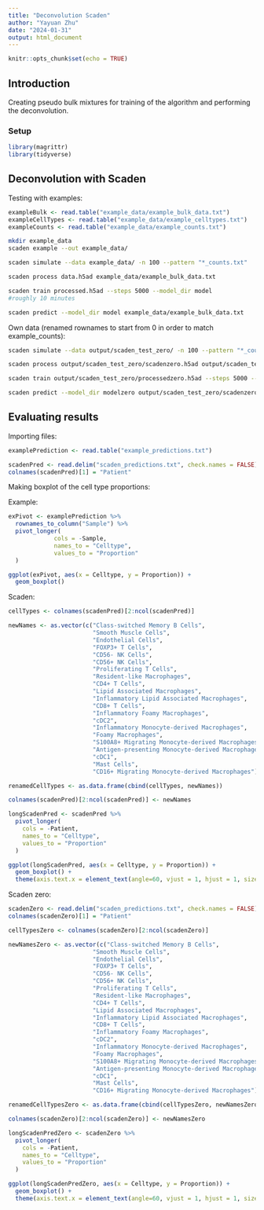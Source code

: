 ```yaml
---
title: "Deconvolution Scaden"
author: "Yayuan Zhu"
date: "2024-01-31"
output: html_document
---
```


```r
knitr::opts_chunk$set(echo = TRUE)
```

## Introduction

Creating pseudo bulk mixtures for training of the algorithm and performing the deconvolution.

### Setup

```r
library(magrittr)
library(tidyverse)
```

## Deconvolution with Scaden

Testing with examples:

```r
exampleBulk <- read.table("example_data/example_bulk_data.txt")
exampleCellTypes <- read.table("example_data/example_celltypes.txt")
exampleCounts <- read.table("example_data/example_counts.txt")
```

```bash
mkdir example_data
scaden example --out example_data/
```

```bash
scaden simulate --data example_data/ -n 100 --pattern "*_counts.txt"
```

```bash
scaden process data.h5ad example_data/example_bulk_data.txt
```

```bash
scaden train processed.h5ad --steps 5000 --model_dir model
#roughly 10 minutes
```

```bash
scaden predict --model_dir model example_data/example_bulk_data.txt
```

Own data (renamed rownames to start from 0 in order to match example_counts):

```bash
scaden simulate --data output/scaden_test_zero/ -n 100 --pattern "*_counts.txt" --out output/scaden_test_zero
```

```bash
scaden process output/scaden_test_zero/scadenzero.h5ad output/scaden_test_zero/scadenzero_bulk_data.txt --processed_path output/scaden_test_zero/processedzero.h5ad
```

```bash
scaden train output/scaden_test_zero/processedzero.h5ad --steps 5000 --model_dir modelzero
```

```bash
scaden predict --model_dir modelzero output/scaden_test_zero/scadenzero_bulk_data.txt
```

## Evaluating results

Importing files:

```r
examplePrediction <- read.table("example_predictions.txt")

scadenPred <- read.delim("scaden_predictions.txt", check.names = FALSE)
colnames(scadenPred)[1] = "Patient"
```

Making boxplot of the cell type proportions:

Example:

```r
exPivot <- examplePrediction %>%
  rownames_to_column("Sample") %>%
  pivot_longer(
             cols = -Sample,
             names_to = "Celltype",
             values_to = "Proportion"
  )

ggplot(exPivot, aes(x = Celltype, y = Proportion)) +
  geom_boxplot()

```

Scaden:

```r
cellTypes <- colnames(scadenPred)[2:ncol(scadenPred)]

newNames <- as.vector(c("Class-switched Memory B Cells",
                        "Smooth Muscle Cells",
                        "Endothelial Cells",
                        "FOXP3+ T Cells",
                        "CD56- NK Cells",
                        "CD56+ NK Cells",
                        "Proliferating T Cells",
                        "Resident-like Macrophages",
                        "CD4+ T Cells",
                        "Lipid Associated Macrophages",
                        "Inflammatory Lipid Associated Macrophages",
                        "CD8+ T Cells",
                        "Inflammatory Foamy Macrophages",
                        "cDC2",
                        "Inflammatory Monocyte-derived Macrophages",
                        "Foamy Macrophages",
                        "S100A8+ Migrating Monocyte-derived Macrophages",
                        "Antigen-presenting Monocyte-derived Macrophages",
                        "cDC1",
                        "Mast Cells",
                        "CD16+ Migrating Monocyte-derived Macrophages"))

renamedCellTypes <- as.data.frame(cbind(cellTypes, newNames))

colnames(scadenPred)[2:ncol(scadenPred)] <- newNames

longScadenPred <- scadenPred %>%
  pivot_longer(
    cols = -Patient,
    names_to = "Celltype",
    values_to = "Proportion"
  )

ggplot(longScadenPred, aes(x = Celltype, y = Proportion)) +
  geom_boxplot() +
  theme(axis.text.x = element_text(angle=60, vjust = 1, hjust = 1, size = 8))
```

Scaden zero:

```r
scadenZero <- read.delim("scaden_predictions.txt", check.names = FALSE)
colnames(scadenZero)[1] = "Patient"

cellTypesZero <- colnames(scadenZero)[2:ncol(scadenZero)]

newNamesZero <- as.vector(c("Class-switched Memory B Cells",
                        "Smooth Muscle Cells",
                        "Endothelial Cells",
                        "FOXP3+ T Cells",
                        "CD56- NK Cells",
                        "CD56+ NK Cells",
                        "Proliferating T Cells",
                        "Resident-like Macrophages",
                        "CD4+ T Cells",
                        "Lipid Associated Macrophages",
                        "Inflammatory Lipid Associated Macrophages",
                        "CD8+ T Cells",
                        "Inflammatory Foamy Macrophages",
                        "cDC2",
                        "Inflammatory Monocyte-derived Macrophages",
                        "Foamy Macrophages",
                        "S100A8+ Migrating Monocyte-derived Macrophages",
                        "Antigen-presenting Monocyte-derived Macrophages",
                        "cDC1",
                        "Mast Cells",
                        "CD16+ Migrating Monocyte-derived Macrophages"))

renamedCellTypesZero <- as.data.frame(cbind(cellTypesZero, newNamesZero))

colnames(scadenZero)[2:ncol(scadenZero)] <- newNamesZero

longScadenPredZero <- scadenZero %>%
  pivot_longer(
    cols = -Patient,
    names_to = "Celltype",
    values_to = "Proportion"
  )

ggplot(longScadenPredZero, aes(x = Celltype, y = Proportion)) +
  geom_boxplot() +
  theme(axis.text.x = element_text(angle=60, vjust = 1, hjust = 1, size = 8))
```
